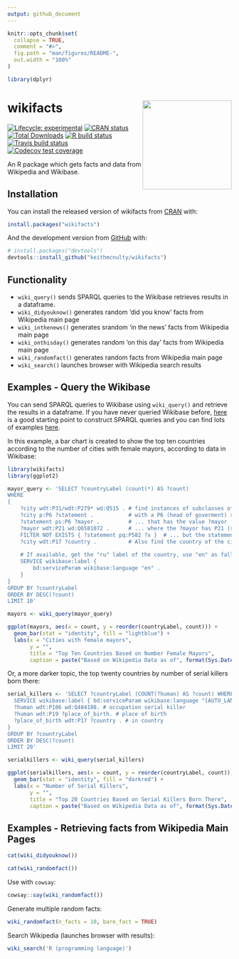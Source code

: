 ```yaml
---
output: github_document
---
```


<!-- README.md is generated from README.Rmd. Please edit that file -->

```r
knitr::opts_chunk$set(
  collapse = TRUE,
  comment = "#>",
  fig.path = "man/figures/README-",
  out.width = "100%"
)
```

```r
library(dplyr)
```

# wikifacts <img src="wikifacts.png" align="right" width="200"/>

<!-- badges: start -->
[![Lifecycle: experimental](https://img.shields.io/badge/lifecycle-experimental-orange.svg)](https://www.tidyverse.org/lifecycle/#experimental)
[![CRAN status](https://www.r-pkg.org/badges/version/wikifacts)](https://CRAN.R-project.org/package=wikifacts)
[![Total Downloads](http://cranlogs.r-pkg.org/badges/grand-total/wikifacts?color=green)](https://cran.r-project.org/package=wikifacts)
[![R build status](https://github.com/keithmcnulty/wikifacts/workflows/R-CMD-check/badge.svg)](https://github.com/keithmcnulty/wikifacts/actions)
[![Travis build status](https://travis-ci.com/keithmcnulty/wikifacts.svg?branch=master)](https://travis-ci.com/keithmcnulty/wikifacts)
[![Codecov test coverage](https://codecov.io/gh/keithmcnulty/wikifacts/branch/master/graph/badge.svg)](https://codecov.io/gh/keithmcnulty/wikifacts?branch=master)
<!-- badges: end -->

An R package which gets facts and data from Wikipedia and Wikibase. 

## Installation

You can install the released version of wikifacts from [CRAN](https://CRAN.R-project.org) with:

``` r
install.packages("wikifacts")
```

And the development version from [GitHub](https://github.com/) with:

``` r
# install.packages("devtools")
devtools::install_github("keithmcnulty/wikifacts")
```

## Functionality

- `wiki_query()` sends SPARQL queries to the Wikibase retrieves results in a dataframe.
- `wiki_didyouknow()` generates random 'did you know' facts from Wikipedia main page
- `wiki_inthenews()` generates srandom 'in the news' facts from Wikipedia main page
- `wiki_onthisday()` generates random 'on this day' facts from Wikipedia main page
- `wiki_randomfact()` generates random facts from Wikipedia main page
- `wiki_search()` launches browser with Wikipedia search results

## Examples - Query the Wikibase

You can send SPARQL queries to Wikibase using `wiki_query()` and retrieve the results in a dataframe. If you have never queried Wikibase before, [here](https://query.wikidata.org/) is a good starting point to construct SPARQL queries and you can find lots of examples [here](https://www.wikidata.org/wiki/Wikidata:SPARQL_query_service/queries/examples).

In this example, a bar chart is created to show the top ten countries according to the number of cities with female mayors, according to data in Wikibase:

```r
library(wikifacts)
library(ggplot2)

mayor_query <- 'SELECT ?countryLabel (count(*) AS ?count)
WHERE
{
	?city wdt:P31/wdt:P279* wd:Q515 . # find instances of subclasses of city
	?city p:P6 ?statement .           # with a P6 (head of goverment) statement
	?statement ps:P6 ?mayor .         # ... that has the value ?mayor
	?mayor wdt:P21 wd:Q6581072 .      # ... where the ?mayor has P21 (sex or gender) female
	FILTER NOT EXISTS { ?statement pq:P582 ?x }  # ... but the statement has no P582 (end date) qualifier
	?city wdt:P17 ?country .          # Also find the country of the city
 	
	# If available, get the "ru" label of the country, use "en" as fallback:
	SERVICE wikibase:label {
		bd:serviceParam wikibase:language "en" .
	}
}
GROUP BY ?countryLabel
ORDER BY DESC(?count)
LIMIT 10'

mayors <- wiki_query(mayor_query)

ggplot(mayors, aes(x = count, y = reorder(countryLabel, count))) +
  geom_bar(stat = "identity", fill = "lightblue") +
  labs(x = "Cities with female mayors",
       y = "",
       title = "Top Ten Countries Based on Number Female Mayors",
       caption = paste("Based on Wikipedia Data as of", format(Sys.Date(), "%d %B %Y")))

```

Or, a more darker topic, the top twenty countries by number of serial killers born there:

```r
serial_killers <- 'SELECT ?countryLabel (COUNT(?human) AS ?count) WHERE {
  SERVICE wikibase:label { bd:serviceParam wikibase:language "[AUTO_LANGUAGE],en". }
  ?human wdt:P106 wd:Q484188. # occupation serial killer
  ?human wdt:P19 ?place_of_birth. # place of birth
  ?place_of_birth wdt:P17 ?country . # in country
}
GROUP BY ?countryLabel
ORDER BY DESC(?count)
LIMIT 20'

serialkillers <- wiki_query(serial_killers)

ggplot(serialkillers, aes(x = count, y = reorder(countryLabel, count))) +
  geom_bar(stat = "identity", fill = "darkred") +
  labs(x = "Number of Serial Killers",
       y = "",
       title = "Top 20 Countries Based on Serial Killers Born There",
       caption = paste("Based on Wikipedia Data as of", format(Sys.Date(), "%d %B %Y")))

```


## Examples - Retrieving facts from Wikipedia Main Pages

``` r
cat(wiki_didyouknow())
```

``` r
cat(wiki_randomfact())
```

Use with `cowsay`: 

``` r
cowsay::say(wiki_randomfact())
```

Generate multiple random facts:

``` r
wiki_randomfact(n_facts = 10, bare_fact = TRUE)

```

Search Wikipedia (launches browser with results):

```r
wiki_search('R (programming language)')
```
